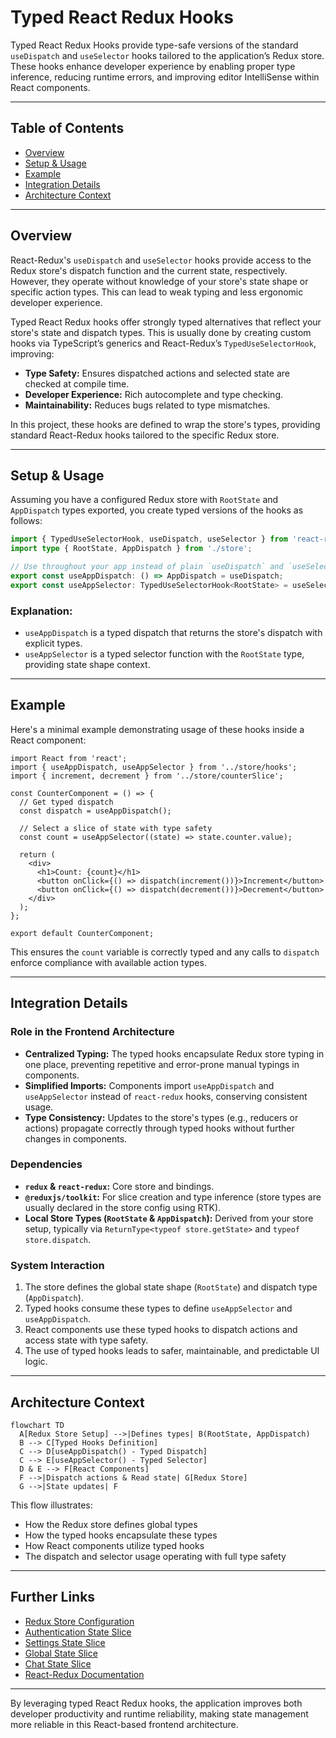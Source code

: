 # Typed React Redux Hooks

Typed React Redux Hooks provide type-safe versions of the standard `useDispatch` and `useSelector` hooks tailored to the application’s Redux store. These hooks enhance developer experience by enabling proper type inference, reducing runtime errors, and improving editor IntelliSense within React components.

---

## Table of Contents

- [Overview](#overview)
- [Setup & Usage](#setup--usage)
- [Example](#example)
- [Integration Details](#integration-details)
- [Architecture Context](#architecture-context)

---

## Overview

React-Redux's `useDispatch` and `useSelector` hooks provide access to the Redux store's dispatch function and the current state, respectively. However, they operate without knowledge of your store's state shape or specific action types. This can lead to weak typing and less ergonomic developer experience.

Typed React Redux hooks offer strongly typed alternatives that reflect your store's state and dispatch types. This is usually done by creating custom hooks via TypeScript’s generics and React-Redux’s `TypedUseSelectorHook`, improving:

- **Type Safety:** Ensures dispatched actions and selected state are checked at compile time.
- **Developer Experience:** Rich autocomplete and type checking.
- **Maintainability:** Reduces bugs related to type mismatches.

In this project, these hooks are defined to wrap the store's types, providing standard React-Redux hooks tailored to the specific Redux store.

---

## Setup & Usage

Assuming you have a configured Redux store with `RootState` and `AppDispatch` types exported, you create typed versions of the hooks as follows:

```ts
import { TypedUseSelectorHook, useDispatch, useSelector } from 'react-redux';
import type { RootState, AppDispatch } from './store';

// Use throughout your app instead of plain `useDispatch` and `useSelector`
export const useAppDispatch: () => AppDispatch = useDispatch;
export const useAppSelector: TypedUseSelectorHook<RootState> = useSelector;
```

### Explanation:
- `useAppDispatch` is a typed dispatch that returns the store's dispatch with explicit types.
- `useAppSelector` is a typed selector function with the `RootState` type, providing state shape context.

---

## Example

Here's a minimal example demonstrating usage of these hooks inside a React component:

```tsx
import React from 'react';
import { useAppDispatch, useAppSelector } from '../store/hooks';
import { increment, decrement } from '../store/counterSlice';

const CounterComponent = () => {
  // Get typed dispatch
  const dispatch = useAppDispatch();

  // Select a slice of state with type safety
  const count = useAppSelector((state) => state.counter.value);

  return (
    <div>
      <h1>Count: {count}</h1>
      <button onClick={() => dispatch(increment())}>Increment</button>
      <button onClick={() => dispatch(decrement())}>Decrement</button>
    </div>
  );
};

export default CounterComponent;
```

This ensures the `count` variable is correctly typed and any calls to `dispatch` enforce compliance with available action types.

---

## Integration Details

### Role in the Frontend Architecture

- **Centralized Typing:** The typed hooks encapsulate Redux store typing in one place, preventing repetitive and error-prone manual typings in components.
- **Simplified Imports:** Components import `useAppDispatch` and `useAppSelector` instead of `react-redux` hooks, conserving consistent usage.
- **Type Consistency:** Updates to the store's types (e.g., reducers or actions) propagate correctly through typed hooks without further changes in components.

### Dependencies

- **`redux` & `react-redux`:** Core store and bindings.
- **`@reduxjs/toolkit`:** For slice creation and type inference (store types are usually declared in the store config using RTK).
- **Local Store Types (`RootState` & `AppDispatch`):** Derived from your store setup, typically via `ReturnType<typeof store.getState>` and `typeof store.dispatch`.

### System Interaction

1. The store defines the global state shape (`RootState`) and dispatch type (`AppDispatch`).
2. Typed hooks consume these types to define `useAppSelector` and `useAppDispatch`.
3. React components use these typed hooks to dispatch actions and access state with type safety.
4. The use of typed hooks leads to safer, maintainable, and predictable UI logic.

---

## Architecture Context

```mermaid
flowchart TD
  A[Redux Store Setup] -->|Defines types| B(RootState, AppDispatch)
  B --> C[Typed Hooks Definition]
  C --> D[useAppDispatch() - Typed Dispatch]
  C --> E[useAppSelector() - Typed Selector]
  D & E --> F[React Components]
  F -->|Dispatch actions & Read state| G[Redux Store]
  G -->|State updates| F
```

This flow illustrates:
- How the Redux store defines global types
- How the typed hooks encapsulate these types
- How React components utilize typed hooks
- The dispatch and selector usage operating with full type safety

---

## Further Links

- [Redux Store Configuration](/frontend/src/store/index.ts)
- [Authentication State Slice](/frontend/src/store/auth.ts)
- [Settings State Slice](/frontend/src/store/settings.ts)
- [Global State Slice](/frontend/src/store/global.ts)
- [Chat State Slice](/frontend/src/store/chat.ts)
- [React-Redux Documentation](https://react-redux.js.org/using-react-redux/usage-with-typescript)

---

By leveraging typed React Redux hooks, the application improves both developer productivity and runtime reliability, making state management more reliable in this React-based frontend architecture.